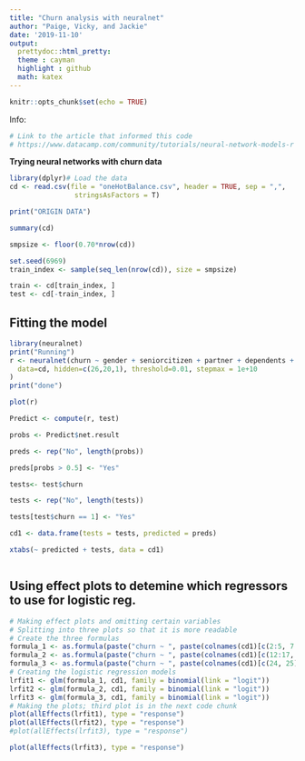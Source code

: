 ```yaml
---
title: "Churn analysis with neuralnet"
author: "Paige, Vicky, and Jackie"
date: '2019-11-10'
output: 
  prettydoc::html_pretty:
  theme : cayman
  highlight : github
  math: katex
---
```


```r
knitr::opts_chunk$set(echo = TRUE)
```

Info:
```r
# Link to the article that informed this code
# https://www.datacamp.com/community/tutorials/neural-network-models-r
```

**Trying neural networks with churn data**

```r
library(dplyr)# Load the data
cd <- read.csv(file = "oneHotBalance.csv", header = TRUE, sep = ",", 
                stringsAsFactors = T)

print("ORIGIN DATA")

summary(cd)
```

```r
smpsize <- floor(0.70*nrow(cd))

set.seed(6969)
train_index <- sample(seq_len(nrow(cd)), size = smpsize)

train <- cd[train_index, ]
test <- cd[-train_index, ]
```

## Fitting the model
```r
library(neuralnet)
print("Running")
r <- neuralnet(churn ~ gender + seniorcitizen + partner + dependents + tenure + phoneservice + multiplelines + internetservicefibreoptic + internetserviceno +internetserviceDSL + onlinesecurity + onlinebackup + deviceprotection + techsupport + streamingtv + streamingmovies + contractoneyear + contracttwoyear +contractmtm + paperlessbilling + paymentmethodcreditcard + paymentmethodbanktransfer + paymentmethodmailedcheck + paymentmethodelectroniccheck + monthlycharges + totalcharges,
  data=cd, hidden=c(26,20,1), threshold=0.01, stepmax = 1e+10
)
print("done")

plot(r)
```

```r
Predict <- compute(r, test)

probs <- Predict$net.result

preds <- rep("No", length(probs))

preds[probs > 0.5] <- "Yes"

tests<- test$churn

tests <- rep("No", length(tests))

tests[test$churn == 1] <- "Yes"

cd1 <- data.frame(tests = tests, predicted = preds)

xtabs(~ predicted + tests, data = cd1)



```

## Using effect plots to detemine which regressors to use for logistic reg.
```r
# Making effect plots and omitting certain variables
# Splitting into three plots so that it is more readable
# Create the three formulas
formula_1 <- as.formula(paste("churn ~ ", paste(colnames(cd1)[c(2:5, 7:11)], collapse = " + ")))
formula_2 <- as.formula(paste("churn ~ ", paste(colnames(cd1)[c(12:17, 19, 22, 23)], collapse = " + ")))
formula_3 <- as.formula(paste("churn ~ ", paste(colnames(cd1)[c(24, 25)], collapse = " + ")))
# Creating the logistic regression models
lrfit1 <- glm(formula_1, cd1, family = binomial(link = "logit"))
lrfit2 <- glm(formula_2, cd1, family = binomial(link = "logit"))
lrfit3 <- glm(formula_3, cd1, family = binomial(link = "logit"))
# Making the plots; third plot is in the next code chunk
plot(allEffects(lrfit1), type = "response")
plot(allEffects(lrfit2), type = "response")
#plot(allEffects(lrfit3), type = "response")
```

```r
plot(allEffects(lrfit3), type = "response")
```






